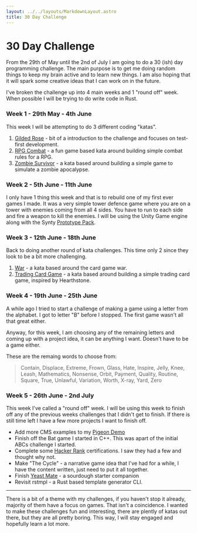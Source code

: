 ```yaml
---
layout: ../../layouts/MarkdownLayout.astro
title: 30 Day Challenge
---
```


# 30 Day Challenge

From the 29th of May until the 2nd of July I am going to do a 30 (ish) day programming challenge. The main purpose is to get me doing random
things to keep my brain active and to learn new things. I am also hoping that it will spark some creative ideas that I can work on in the future.

I've broken the challenge up into 4 main weeks and 1 "round off" week. When possible I will be trying to do write code in Rust.

### Week 1 - 29th May - 4th June

This week I will be attempting to do 3 different coding "katas".

1. [Gilded Rose](https://github.com/ardalis/kata-catalog/blob/main/katas/Gilded%20Rose.md) - bit of a introduction to the challenge and focuses
on test-first development.
2. [RPG Combat](https://github.com/ardalis/kata-catalog/blob/main/katas/RPG%20Combat.md) - a fun game based kata around building simple combat rules for a RPG.
3. [Zombie Survivor](https://github.com/ardalis/kata-catalog/blob/main/katas/Zombie%20Survivors.md) - a kata based around building a simple game to simulate a zombie apocalypse.

### Week 2 - 5th June - 11th June

I only have 1 thing this week and that is to rebuild one of my first ever games I made. It was a very simple tower defence game where you are
on a tower with enemies coming from all 4 sides. You have to run to each side and fire a weapon to kill the enemies. I will be using the 
Unity Game engine along with the Synty [Prototype Pack](https://syntystore.com/collections/frontpage/products/polygon-prototype-pack).

### Week 3 - 12th June - 18th June

Back to doing another round of kata challenges. This time only 2 since they look to be a bit more challenging.

1. [War](https://github.com/gigasquid/wonderland-clojure-katas/tree/master/card-game-war) - a kata based around the card game war.
2. [Trading Card Game](https://github.com/bkimminich/kata-tcg) - a kata based around building a simple trading card game, inspired by Hearthstone.

### Week 4 - 19th June - 25th June

A while ago I tried to start a challenge of making a game using a letter from the alphabet. I got to letter "B" before I stopped. The first game
wasn't all that great either.

Anyway, for this week, I am choosing any of the remaining letters and coming up with a project idea, it can be anything I want. Doesn't have to
be a game either.

These are the remaing words to choose from:

> Contain, Displace, Extreme, Frown, Glass, Hate, Inspire, Jelly, Knee, Leash, Mathematics, Nonsense, Orbit, Payment, Quality, Routine, Square, True, Unlawful, Variation, Worth, X-ray, Yard, Zero

### Week 5 - 26th June - 2nd July

This week I've called a "round off" week. I will be using this week to finish off any of the previous weeks challenges that I didn't get to finish.
If there is still time left I have a few more projects I want to finish off.

- Add more CMS examples to my [Pigeon Demo](https://pigeon-demo.vercel.app/)
- Finish off the Bat game I started in C++. This was apart of the initial ABCs challenge I started.
- Complete some [Hacker Rank](https://www.hackerrank.com/) certifications. I saw they had a few and thought why not.
- Make "The Cycle" - a narrative game idea that I've had for a while, I have the content written, just need to put it all together.
- Finish [Yeast Mate](https://yeast-mate.vercel.app/) - a sourdough starter companion
- Revisit rstmpl - a Rust based template generator CLI.

---

There is a bit of a theme with my challenges, if you haven't stop it already, majority of them have a focus on games. That isn't a coincidence.
I wanted to make these challenges fun and interesting, there are plently of katas out there, but they are all pretty boring. This way, I will stay
engaged and hopefully learn a lot more.
